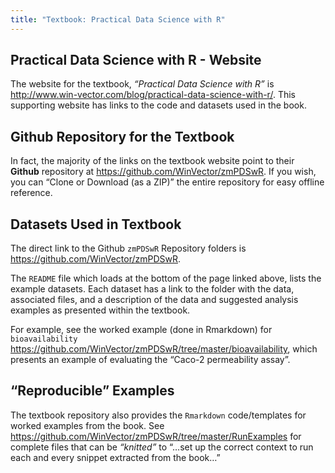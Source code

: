 ```yaml
---
title: "Textbook: Practical Data Science with R"
---
```


## Practical Data Science with R - Website

The website for the textbook, _"Practical Data Science with R"_ is [http://www.win-vector.com/blog/practical-data-science-with-r/](http://www.win-vector.com/blog/practical-data-science-with-r/). This supporting website has links to the code and datasets used in the book.

## Github Repository for the Textbook

In fact, the majority of the links on the textbook website point to their <i class="fa fa-github fa-2x"></i> **Github** repository at [https://github.com/WinVector/zmPDSwR](https://github.com/WinVector/zmPDSwR). If you wish, you can "Clone or Download (as a ZIP)" the entire repository for easy offline reference.

## Datasets Used in Textbook

The direct link to the Github `zmPDSwR` Repository folders is [https://github.com/WinVector/zmPDSwR](https://github.com/WinVector/zmPDSwR).

The `README` file which loads at the bottom of the page linked above, lists the example datasets. Each dataset has a link to the folder with the data, associated files, and a description of the data and suggested analysis examples as presented within the textbook. 

For example, see the worked example (done in Rmarkdown) for `bioavailability` [https://github.com/WinVector/zmPDSwR/tree/master/bioavailability](https://github.com/WinVector/zmPDSwR/tree/master/bioavailability), which presents an example of evaluating the "Caco-2 permeability assay".

## "Reproducible" Examples

The textbook repository also provides the `Rmarkdown` code/templates for worked examples from the book. See [https://github.com/WinVector/zmPDSwR/tree/master/RunExamples](https://github.com/WinVector/zmPDSwR/tree/master/RunExamples) for complete files that can be _"knitted"_ to "...set up the correct context to run each and every snippet extracted from the book..."